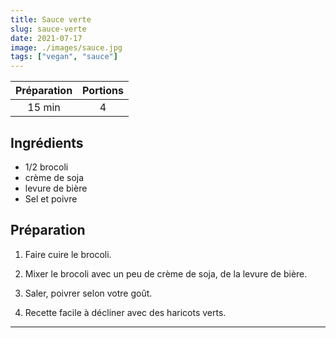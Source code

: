 ```yaml
---
title: Sauce verte
slug: sauce-verte
date: 2021-07-17
image: ./images/sauce.jpg
tags: ["vegan", "sauce"]
---
```


| Préparation | Portions |
| :-: | :-: |
| 15 min | 4 |

## Ingrédients
- <ListItem>1/2 brocoli</ListItem>
- <ListItem>crème de soja</ListItem>
- <ListItem>levure de bière</ListItem>
- <ListItem>Sel et poivre</ListItem>

## Préparation

1. Faire cuire le brocoli.

2. Mixer le brocoli avec un peu de crème de soja, de la levure de bière.

3. Saler, poivrer selon votre goût.

4. Recette facile à décliner avec des haricots verts.

---
